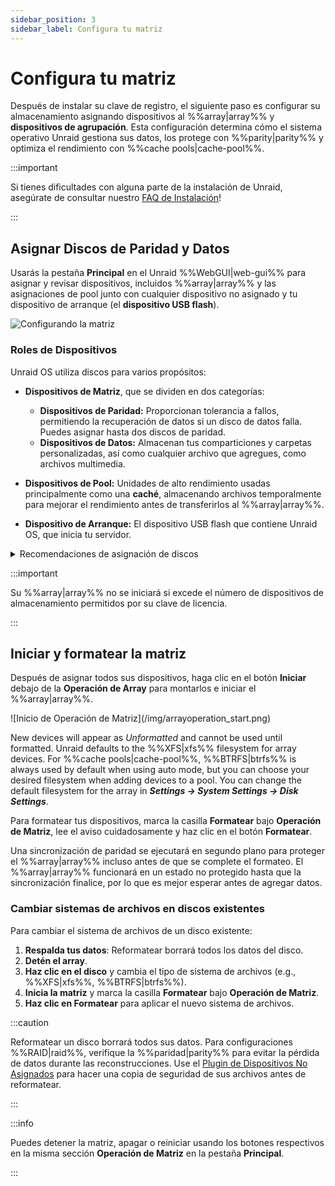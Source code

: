```yaml
---
sidebar_position: 3
sidebar_label: Configura tu matriz
---
```


# Configura tu matriz

Después de instalar su clave de registro, el siguiente paso es configurar su almacenamiento asignando dispositivos al %%array|array%% y **dispositivos de agrupación**. Esta configuración determina cómo el sistema operativo Unraid gestiona sus datos, los protege con %%parity|parity%% y optimiza el rendimiento con %%cache pools|cache-pool%%.

:::important

Si tienes dificultades con alguna parte de la instalación de Unraid, asegúrate de consultar nuestro [FAQ de Instalación](../../troubleshooting/faq.mdx#installation)!

:::

## Asignar Discos de Paridad y Datos

Usarás la pestaña **Principal** en el Unraid %%WebGUI|web-gui%% para asignar y revisar dispositivos, incluidos %%array|array%% y las asignaciones de pool junto con cualquier dispositivo no asignado y tu dispositivo de arranque (el **dispositivo USB flash**).

![Configurando la matriz](/img/configuringarray1.png)

### Roles de Dispositivos

Unraid OS utiliza discos para varios propósitos:

- **Dispositivos de Matriz**, que se dividen en dos categorías:
  - **Dispositivos de Paridad:** Proporcionan tolerancia a fallos, permitiendo la recuperación de datos si un disco de datos falla. Puedes asignar hasta dos discos de paridad.
  - **Dispositivos de Datos:** Almacenan tus comparticiones y carpetas personalizadas, así como cualquier archivo que agregues, como archivos multimedia.

- **Dispositivos de Pool:** Unidades de alto rendimiento usadas principalmente como una **caché**, almacenando archivos temporalmente para mejorar el rendimiento antes de transferirlos al %%array|array%%.

- **Dispositivo de Arranque:** El dispositivo USB flash que contiene Unraid OS, que inicia tu servidor.

<details>
  <summary>Recomendaciones de asignación de discos</summary>

  Estas recomendaciones de asignación de discos están elaboradas para optimizar tu %%array|array%% de Unraid, mejorando el rendimiento, la protección de datos y la expansión futura. Al seguir estas indicaciones, puedes maximizar eficazmente tus dispositivos de almacenamiento y evitar problemas comunes de configuración.

  1. **Select the largest %%parity device|parity-drives%%:**
     Always choose the largest available storage device as your %%parity device|parity-drives%%(s). When expanding your %%array|array%%, data disks must be equal to or smaller than your %%parity device|parity-drives%%(s). You should purchase the largest **HDD** for your initial %%parity device|parity-drives%% to avoid future limitations. For dual %%parity disks|parity-drives%%, each parity disk must be greater than or equal to the largest data disk.

  2. **Utiliza HDDs para el %%array|array%% y unidades SSD/NVMe para los pools:**
     Para un rendimiento óptimo, usa **HDDs** como los principales dispositivos de almacenamiento en el %%array|array%% para almacenamiento general y protección de %%paridad|parity%%. Asigna unidades **SSD** o **NVMe** a un %%cache pool|cache-pool%% o un pool dedicado para mejorar las operaciones de lectura y escritura de alta velocidad. Esta configuración mejora el rendimiento general aprovechando las fortalezas de cada tipo de unidad.

  3. **Protect cached data with a %%multi-device pool|multi-device-pool%%:**
     To safeguard cached data, assign more than one device to the %%cache pool|cache-pool%%. A single device does not offer protection from data loss. %%Cache pools|cache-pool%% can be expanded on demand.

  :::warning
  El soporte para SSD es experimental en el %%array|array%%. Algunos SSDs pueden no funcionar bien debido a variaciones en la implementación de %%TRIM/Discard|trim-discard%%, lo que podría llevar a resultados indeseables. Esto no aplica a los %%cache pools|cache-pool%%. [Aprende más sobre las opciones de sistemas de archivos aquí](../../using-unraid-to/manage-storage/file-systems.mdx).
  :::

  :::note
  Los pools basados en SSD son óptimos para aplicaciones y máquinas virtuales, aprovechando el rendimiento de SSD para interacciones más rápidas. [Aprende más sobre la ejecución de aplicaciones aquí](../../using-unraid-to/run-docker-containers/overview.mdx).
  :::
</details>

:::important

Su %%array|array%% no se iniciará si excede el número de dispositivos de almacenamiento permitidos por su clave de licencia.

:::

## Iniciar y formatear la matriz

Después de asignar todos sus dispositivos, haga clic en el botón **Iniciar** debajo de la **Operación de Array** para montarlos e iniciar el %%array|array%%.

<div style={{ margin: 'auto', maxWidth: '500px'}}>
  ![Inicio de Operación de Matriz](/img/arrayoperation_start.png)
</div>

New devices will appear as *Unformatted* and cannot be used until formatted. Unraid defaults to the %%XFS|xfs%% filesystem for array devices. For %%cache pools|cache-pool%%, %%BTRFS|btrfs%% is always used by default when using auto mode, but you can choose your desired filesystem when adding devices to a pool. You can change the default filesystem for the array in ***Settings → System Settings → Disk Settings***.

Para formatear tus dispositivos, marca la casilla **Formatear** bajo **Operación de Matriz**, lee el aviso cuidadosamente y haz clic en el botón **Formatear**.

Una sincronización de paridad se ejecutará en segundo plano para proteger el %%array|array%% incluso antes de que se complete el formateo. El %%array|array%% funcionará en un estado no protegido hasta que la sincronización finalice, por lo que es mejor esperar antes de agregar datos.

### Cambiar sistemas de archivos en discos existentes

Para cambiar el sistema de archivos de un disco existente:

1. **Respalda tus datos**: Reformatear borrará todos los datos del disco.
2. **Detén el array**.
3. **Haz clic en el disco** y cambia el tipo de sistema de archivos (e.g., %%XFS|xfs%%, %%BTRFS|btrfs%%).
4. **Inicia la matriz** y marca la casilla **Formatear** bajo **Operación de Matriz**.
5. **Haz clic en Formatear** para aplicar el nuevo sistema de archivos.

:::caution

Reformatear un disco borrará todos sus datos. Para configuraciones %%RAID|raid%%, verifique la %%paridad|parity%% para evitar la pérdida de datos durante las reconstrucciones. Use el [Plugin de Dispositivos No Asignados](https://unraid.net/community/apps?q=unassigned+devices#r:~:text=don%27t%20be%20carefull!!!-,Unassigned%20Devices,-dlandon) para hacer una copia de seguridad de sus archivos antes de reformatear.

:::

:::info

Puedes detener la matriz, apagar o reiniciar usando los botones respectivos en la misma sección **Operación de Matriz** en la pestaña **Principal**.

:::
